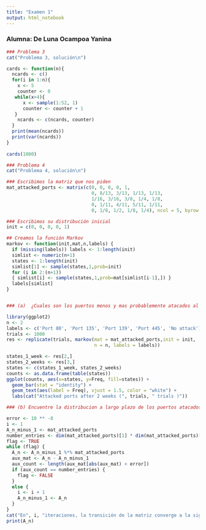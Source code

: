---
title: "Examen 1"
output: html_notebook
---

### Alumna: De Luna Ocampoa Yanina

```{r}

### Problema 3
cat("Problema 3, solución\n")

cards <- function(n){
  ncards <- c()
  for(i in 1:n){
    x <- 5
    counter <- 0
   while(x>4){ 
      x <- sample(1:52, 1)
      counter <- counter + 1 
   }
    ncards <- c(ncards, counter)
  }
  print(mean(ncards))
  print(var(ncards))
}
  
cards(1000)

```
```{r}

### Problema 4
cat("Problema 4, solución\n")

### Escribimos la matriz que nos piden
mat_attacked_ports <- matrix(c(0, 0, 0, 0, 1,
                               0, 8/13, 3/13, 1/13, 1/13,
                               1/16, 3/16, 3/8, 1/4, 1/8,
                               0, 1/11, 4/11, 5/11, 1/11,
                               0, 1/8, 1/2, 1/8, 1/4), ncol = 5, byrow = TRUE)

### Escribimos su distribución inicial
init = c(0, 0, 0, 0, 1)

## Creamos la función Markov
markov <- function(init,mat,n,labels) { 
  if (missing(labels)) labels <- 1:length(init)
  simlist <- numeric(n+1)
  states <- 1:length(init)
  simlist[1] <- sample(states,1,prob=init)
  for (i in 2:(n+1)) 
  { simlist[i] <- sample(states,1,prob=mat[simlist[i-1],]) }
  labels[simlist]
}


### (a)  ¿Cuales son los puertos menos y mas probablemente atacados al cabo de 2 semanas?

library(ggplot2)
n <- 2
labels <- c('Port 80', 'Port 135', 'Port 139', 'Port 445', 'No attack')
trials <- 1000
res <- replicate(trials, markov(mat = mat_attacked_ports,init = init,
                                n = n, labels = labels))

states_1_week <- res[2,]
states_2_weeks <- res[3,]
states <- c(states_1_week, states_2_weeks)
counts <- as.data.frame(table(states))
ggplot(counts, aes(x=states, y=Freq, fill=states)) +
  geom_bar(stat = "identity") + 
  geom_text(aes(label = Freq), vjust = 1.5, color = "white") +
  labs(cat("Attacked ports after 2 weeks (", trials, " trials )"))

```
```{r}

### (b) Encuentre la distribucion a largo plazo de los puertos atacados.

error <- 10 ** -8
i <- 1
A_n_minus_1 <- mat_attacked_ports
number_entries <- dim(mat_attacked_ports)[1] * dim(mat_attacked_ports)[2]
flag <- TRUE
while (flag) {
  A_n <- A_n_minus_1 %*% mat_attacked_ports
  aux_mat <- A_n - A_n_minus_1
  aux_count <- length(aux_mat[abs(aux_mat) < error])
  if (aux_count == number_entries) {
    flag <- FALSE
  }
  else {
    i <- i + 1
    A_n_minus_1 <- A_n
  }
}
cat("En", i, "iteraciones, la transición de la matriz converge a la siguiente matriz: n")
print(A_n)

```